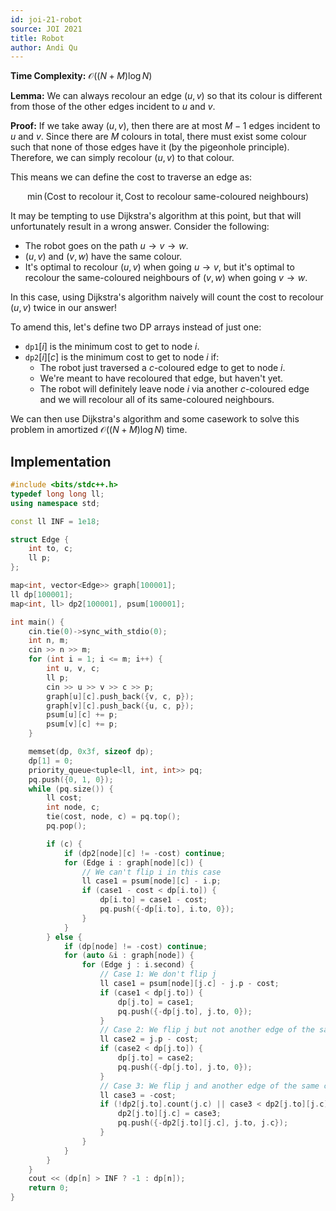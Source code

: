 ```yaml
---
id: joi-21-robot
source: JOI 2021
title: Robot
author: Andi Qu
---
```


**Time Complexity:** $\mathcal O((N + M) \log N)$

**Lemma:** We can always recolour an edge $(u, v)$ so that its colour is
different from those of the other edges incident to $u$ and $v$.

**Proof:** If we take away $(u, v)$, then there are at most $M - 1$ edges
incident to $u$ and $v$. Since there are $M$ colours in total, there must exist
some colour such that none of those edges have it (by the pigeonhole principle).
Therefore, we can simply recolour $(u, v)$ to that colour.

This means we can define the cost to traverse an edge as:

$$
\min(\text{Cost to recolour it}, \text{Cost to recolour same-coloured neighbours})
$$

It may be tempting to use Dijkstra's algorithm at this point, but that will
unfortunately result in a wrong answer. Consider the following:

- The robot goes on the path $u \rightarrow v \rightarrow w$.
- $(u, v)$ and $(v, w)$ have the same colour.
- It's optimal to recolour $(u, v)$ when going $u \rightarrow v$, but it's
  optimal to recolour the same-coloured neighbours of $(v, w)$ when going
  $v \rightarrow w$.

In this case, using Dijkstra's algorithm naively will count the cost to recolour
$(u, v)$ twice in our answer!

To amend this, let's define two DP arrays instead of just one:

- $\texttt{dp1}[i]$ is the minimum cost to get to node $i$.
- $\texttt{dp2}[i][c]$ is the minimum cost to get to node $i$ if:
  - The robot just traversed a $c$-coloured edge to get to node $i$.
  - We're meant to have recoloured that edge, but haven't yet.
  - The robot will definitely leave node $i$ via another $c$-coloured edge and
    we will recolour all of its same-coloured neighbours.

We can then use Dijkstra's algorithm and some casework to solve this problem in
amortized $\mathcal O((N + M) \log N)$ time.

## Implementation

<LanguageSection>
<CPPSection>

```cpp
#include <bits/stdc++.h>
typedef long long ll;
using namespace std;

const ll INF = 1e18;

struct Edge {
	int to, c;
	ll p;
};

map<int, vector<Edge>> graph[100001];
ll dp[100001];
map<int, ll> dp2[100001], psum[100001];

int main() {
	cin.tie(0)->sync_with_stdio(0);
	int n, m;
	cin >> n >> m;
	for (int i = 1; i <= m; i++) {
		int u, v, c;
		ll p;
		cin >> u >> v >> c >> p;
		graph[u][c].push_back({v, c, p});
		graph[v][c].push_back({u, c, p});
		psum[u][c] += p;
		psum[v][c] += p;
	}

	memset(dp, 0x3f, sizeof dp);
	dp[1] = 0;
	priority_queue<tuple<ll, int, int>> pq;
	pq.push({0, 1, 0});
	while (pq.size()) {
		ll cost;
		int node, c;
		tie(cost, node, c) = pq.top();
		pq.pop();

		if (c) {
			if (dp2[node][c] != -cost) continue;
			for (Edge i : graph[node][c]) {
				// We can't flip i in this case
				ll case1 = psum[node][c] - i.p;
				if (case1 - cost < dp[i.to]) {
					dp[i.to] = case1 - cost;
					pq.push({-dp[i.to], i.to, 0});
				}
			}
		} else {
			if (dp[node] != -cost) continue;
			for (auto &i : graph[node]) {
				for (Edge j : i.second) {
					// Case 1: We don't flip j
					ll case1 = psum[node][j.c] - j.p - cost;
					if (case1 < dp[j.to]) {
						dp[j.to] = case1;
						pq.push({-dp[j.to], j.to, 0});
					}
					// Case 2: We flip j but not another edge of the same colour
					ll case2 = j.p - cost;
					if (case2 < dp[j.to]) {
						dp[j.to] = case2;
						pq.push({-dp[j.to], j.to, 0});
					}
					// Case 3: We flip j and another edge of the same colour
					ll case3 = -cost;
					if (!dp2[j.to].count(j.c) || case3 < dp2[j.to][j.c]) {
						dp2[j.to][j.c] = case3;
						pq.push({-dp2[j.to][j.c], j.to, j.c});
					}
				}
			}
		}
	}
	cout << (dp[n] > INF ? -1 : dp[n]);
	return 0;
}
```

</CPPSection>
</LanguageSection>